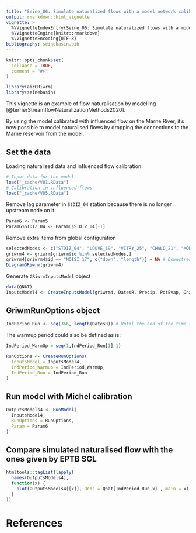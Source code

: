 ```yaml
---
title: "Seine_06: Simulate naturalized flows with a model network calibrated with influenced flows"
output: rmarkdown::html_vignette
vignette: >
  %\VignetteIndexEntry{Seine_06: Simulate naturalized flows with a model network calibrated with influenced flows}
  %\VignetteEngine{knitr::rmarkdown}
  %\VignetteEncoding{UTF-8}
bibliography: seinebasin.bib
---
```


```r
knitr::opts_chunk$set(
  collapse = TRUE,
  comment = "#>"
)
```

```r
library(airGRiwrm)
library(seinebasin)
```

This vignette is an example of flow naturalisation by modelling [@terrierStreamflowNaturalizationMethods2020].

By using the model calibrated with influenced flow on the Marne River, it's now possible to model naturalised flows by dropping the connections to the Marne reservoir from the model. 

## Set the data

Loading naturalised data and influenced flow calibration:

```r
# Input data for the model
load("_cache/V01.RData")
# Calibration in influenced flows
load("_cache/V05.RData")
```

Remove lag parameter in `StDIZ_04` station because there is no longer upstream node on it.

```r
Param6 <- Param5
Param6$STDIZ_04 <- Param6$STDIZ_04[-1]
```


Remove extra items from global configuration

```r
selectedNodes <- c("STDIZ_04", "LOUVE_19", "VITRY_25", "CHALO_21", "MONTR_18", "NOISI_17")
griwrm4 <- griwrm[griwrm$id %in% selectedNodes,]
griwrm4[griwrm4$id == "NOISI_17", c("down", "length")] = NA # Downstream station instead of PARIS_05
DiagramGRiwrm(griwrm4)
```

Generate `GRiwrmInputsModel` object

```r
data(QNAT)
InputsModel4 <- CreateInputsModel(griwrm4, DatesR, Precip, PotEvap, Qnat)
```

## GriwmRunOptions object


```r
IndPeriod_Run <- seq(366, length(DatesR)) # Until the end of the time series
```

The warmup period could also be defined as is:

```r
IndPeriod_WarmUp = seq(1,IndPeriod_Run[1]-1)
```



```r
RunOptions <- CreateRunOptions(
  InputsModel = InputsModel4,
  IndPeriod_WarmUp = IndPeriod_WarmUp,
  IndPeriod_Run = IndPeriod_Run
)
```

## Run model with Michel calibration

```r
OutputsModels4 <- RunModel(
  InputsModel4,
  RunOptions = RunOptions,
  Param = Param6
)
```

## Compare simulated naturalised flow with the ones given by EPTB SGL

```r
htmltools::tagList(lapply(
  names(OutputsModels4),
  function(x) {
    plot(OutputsModels4[[x]], Qobs = Qnat[IndPeriod_Run,x] , main = x)
  }
))
```

# References
